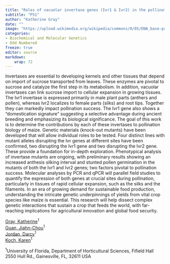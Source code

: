 ```yaml
---
title: "Roles of vacuolar invertase genes (Ivr1 & Ivr2) in the pollination biology of maize"
subtitle: "P51"
author: "Katherine Gray"
date: ""
image: "https://upload.wikimedia.org/wikipedia/commons/0/05/DNA_base-pair_diagram.jpg"
categories: 
- Biochemical and Molecular Genetics
- Odd Numbered
freeze: true
editor: source
markdown: 
    wrap: 72
---
```


Invertases are essential to developing kernels and other tissues that depend on import of sucrose transported from leaves. These enzymes are pivotal to sucrose and catalyze the first step in its metabolism. In addition, vacuolar invertases can link sucrose import to cellular expansion in growing tissues. The Ivr1 invertase is expressed primarily in male plant parts (anthers and pollen), whereas Ivr2 localizes to female parts (silks) and root tips. Together they can markedly impact pollination success. The Ivr1 gene also shows a "domestication signature" suggesting a selective advantage during ancient breeding and emphasizing its biological significance. The goal of this work is to determine the contributions by each of these invertases to pollination biology of maize. Genetic materials (knock-out mutants) have been developed that will allow individual roles to be tested. Four distinct lines with mutant alleles disrupting the Ivr genes at different sites have been confirmed, two disrupting the Ivr1 gene and two disrupting the Ivr2 gene. These provide a foundation for in-depth exploration. Phenotypical analysis of invertase mutants are ongoing, with preliminary results showing an increased anthesis silking interval and stunted pollen germination in the mutants of both the Ivr1 and Ivr2 genes; two factors pivotal to pollination success. Molecular analyses by PCR and qPCR will parallel field studies to quantify the expression of both genes at crucial sites during pollination, particularly in tissues of rapid cellular expansion, such as the silks and the filaments. In an era of growing demand for sustainable food production, understanding the intricate genetic underpinnings of yields from vital crop species like maize is essential. This research will help dissect complex genetic interactions that sustain a crop that feeds the world, with far-reaching implications for agricultural innovation and global food security.

<a href='mailto:kgray3@ufl.edu'>Gray, Katherine</a><sup>1</sup><br><a href='mailto:guanjc@ufl.edu'>Guan, Jiahn-Chou</a><sup>1</sup><br><a href='mailto:darcy.jordan@ufl.edu'>Jordan, Darcy</a><sup>1</sup><br><a href='mailto:kekoch@ufl.edu'>Koch, Karen</a><sup>1</sup><br>

<sup>1</sup>University of Florida, Department of Horticultural Sciences, Fifield Hall 2550 Hull Rd., Gainesville, FL, 32611 USA<br>